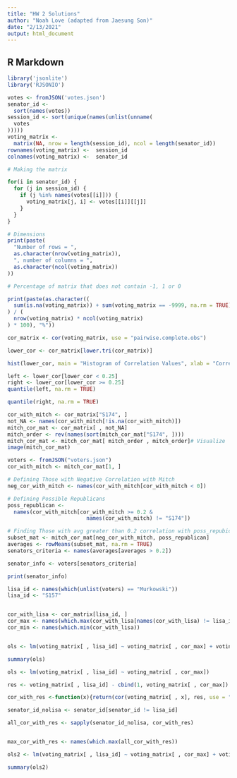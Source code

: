 ```yaml
---
title: "HW 2 Solutions"
author: "Noah Love (adapted from Jaesung Son)"
date: "2/13/2021"
output: html_document
---
```


## R Markdown

```r
library('jsonlite')
library('RJSONIO')
```

```r
votes <- fromJSON('votes.json')
senator_id <-
  sort(names(votes))
session_id <- sort(unique(names(unlist(unname(
  votes
)))))
voting_matrix <-
  matrix(NA, nrow = length(session_id), ncol = length(senator_id))
rownames(voting_matrix) <-  session_id
colnames(voting_matrix) <-  senator_id

# Making the matrix

for(i in senator_id) {
  for (j in session_id) {
    if (j %in% names(votes[[i]])) {
      voting_matrix[j, i] <- votes[[i]][[j]]
    }
  }
}

# Dimensions
print(paste(
  "Number of rows = ",
  as.character(nrow(voting_matrix)),
  ", number of columns = ",
  as.character(ncol(voting_matrix))
))
```


```r
# Percentage of matrix that does not contain -1, 1 or 0

print(paste(as.character((
  sum(is.na(voting_matrix)) + sum(voting_matrix == -9999, na.rm = TRUE)
) / (
  nrow(voting_matrix) * ncol(voting_matrix)
) * 100), "%"))
```


```r
cor_matrix <- cor(voting_matrix, use = "pairwise.complete.obs")
```


```r
lower_cor <- cor_matrix[lower.tri(cor_matrix)]
```

```r
hist(lower_cor, main = "Histogram of Correlation Values", xlab = "Correlation")
```



```r
left <- lower_cor[lower_cor < 0.25]
right <- lower_cor[lower_cor >= 0.25]
quantile(left, na.rm = TRUE)
```


```r
quantile(right, na.rm = TRUE)
```

```r
cor_with_mitch <- cor_matrix["S174", ]
not_NA <- names(cor_with_mitch[!is.na(cor_with_mitch)])
mitch_cor_mat <- cor_matrix[ , not_NA]
mitch_order <- rev(names(sort(mitch_cor_mat["S174", ])))
mitch_cor_mat <- mitch_cor_mat[ mitch_order , mitch_order]# Visualize
image(mitch_cor_mat)
```

```r
voters <- fromJSON("voters.json")
cor_with_mitch <- mitch_cor_mat[1, ]

# Defining Those with Negative Correlation with Mitch
neg_cor_with_mitch <- names(cor_with_mitch[cor_with_mitch < 0])

# Defining Possible Republicans
poss_republican <-
  names(cor_with_mitch[cor_with_mitch >= 0.2 &
                         names(cor_with_mitch) != "S174"])

# Finding Those with avg greater than 0.2 correlation with poss_repubicans
subset_mat <- mitch_cor_mat[neg_cor_with_mitch, poss_republican]
averages <- rowMeans(subset_mat, na.rm = TRUE)
senators_criteria <- names(averages[averages > 0.2])

senator_info <- voters[senators_criteria]

print(senator_info)
```

```r
lisa_id <- names(which(unlist(voters) == "Murkowski"))
lisa_id <- "S157"


cor_with_lisa <- cor_matrix[lisa_id, ]
cor_max <- names(which.max(cor_with_lisa[names(cor_with_lisa) != lisa_id]))
cor_min <- names(which.min(cor_with_lisa))


ols <- lm(voting_matrix[ , lisa_id] ~ voting_matrix[ , cor_max] + voting_matrix[ , cor_min])

summary(ols)
```


```r
ols <- lm(voting_matrix[ , lisa_id] ~ voting_matrix[ , cor_max])

res <- voting_matrix[ , lisa_id] - cbind(1, voting_matrix[ , cor_max]) %*% ols$coefficients

cor_with_res <-function(x){return(cor(voting_matrix[ , x], res, use = "pairwise.complete.obs"))}

senator_id_nolisa <- senator_id[senator_id != lisa_id]

all_cor_with_res <- sapply(senator_id_nolisa, cor_with_res)


max_cor_with_res <- names(which.max(all_cor_with_res))

ols2 <- lm(voting_matrix[ , lisa_id] ~ voting_matrix[ , cor_max] + voting_matrix[ , max_cor_with_res])

summary(ols2)
```

